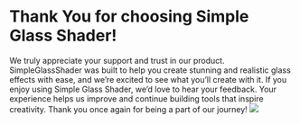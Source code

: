 # Thank You for choosing Simple Glass Shader!
 
We truly appreciate your support and trust in our product. SimpleGlassShader was built to help you create stunning and realistic glass effects with ease, and we’re excited to see what you’ll create with it.
If you enjoy using Simple Glass Shader, we’d love to hear your feedback. Your experience helps us improve and continue building tools that inspire creativity.
Thank you once again for being a part of our journey!
<img src="Image/Introduction.PNG">